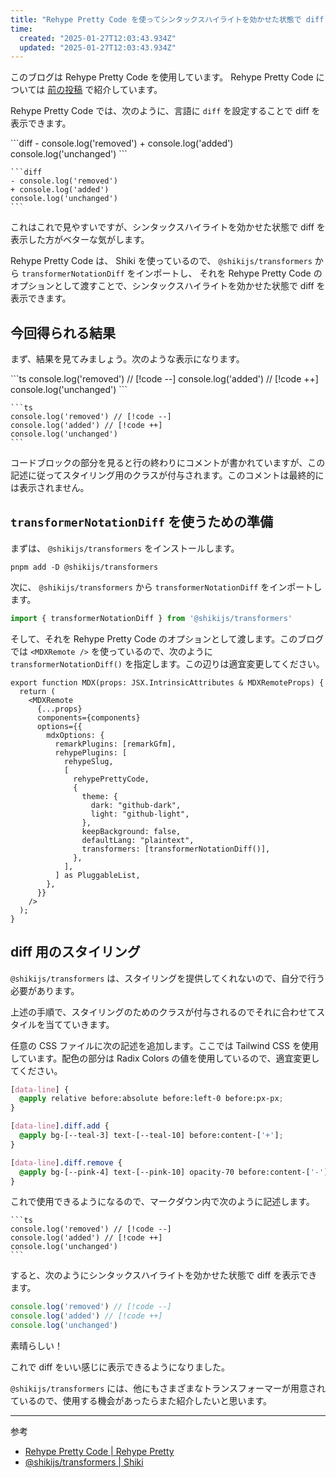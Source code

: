 ```yaml
---
title: "Rehype Pretty Code を使ってシンタックスハイライトを効かせた状態で diff を表示する"
time:
  created: "2025-01-27T12:03:43.934Z"
  updated: "2025-01-27T12:03:43.934Z"
---
```


このブログは Rehype Pretty Code を使用しています。 Rehype Pretty Code については [前の投稿](/blog/introducing-rehype-pretty-code) で紹介しています。

Rehype Pretty Code では、次のように、言語に `diff` を設定することで diff を表示できます。

<Preview codeblock>
```diff
- console.log('removed')
+ console.log('added')
console.log('unchanged')
```
</Preview>

````
```diff
- console.log('removed')
+ console.log('added')
console.log('unchanged')
```
````

これはこれで見やすいですが、シンタックスハイライトを効かせた状態で diff を表示した方がベターな気がします。

Rehype Pretty Code は、 Shiki を使っているので、 `@shikijs/transformers` から `transformerNotationDiff` をインポートし、 それを Rehype Pretty Code のオプションとして渡すことで、シンタックスハイライトを効かせた状態で diff を表示できます。

## 今回得られる結果

まず、結果を見てみましょう。次のような表示になります。

<Preview codeblock>
```ts
console.log('removed') // [!code --]
console.log('added') // [!code ++]
console.log('unchanged')
```
</Preview>

````
```ts
console.log('removed') // [!code --]
console.log('added') // [!code ++]
console.log('unchanged')
```
````

コードブロックの部分を見ると行の終わりにコメントが書かれていますが、この記述に従ってスタイリング用のクラスが付与されます。このコメントは最終的には表示されません。


## `transformerNotationDiff` を使うための準備

まずは、 `@shikijs/transformers` をインストールします。

```shell
pnpm add -D @shikijs/transformers
```

次に、 `@shikijs/transformers` から `transformerNotationDiff` をインポートします。

```ts
import { transformerNotationDiff } from '@shikijs/transformers'
```

そして、それを Rehype Pretty Code のオプションとして渡します。このブログでは `<MDXRemote />` を使っているので、次のように `transformerNotationDiff()` を指定します。この辺りは適宜変更してください。


```tsx {20} title="mdx-components.tsx"
export function MDX(props: JSX.IntrinsicAttributes & MDXRemoteProps) {
  return (
    <MDXRemote
      {...props}
      components={components}
      options={{
        mdxOptions: {
          remarkPlugins: [remarkGfm],
          rehypePlugins: [
            rehypeSlug,
            [
              rehypePrettyCode,
              {
                theme: {
                  dark: "github-dark",
                  light: "github-light",
                },
                keepBackground: false,
                defaultLang: "plaintext",
                transformers: [transformerNotationDiff()],
              },
            ],
          ] as PluggableList,
        },
      }}
    />
  );
}
```

## diff 用のスタイリング

`@shikijs/transformers` は、スタイリングを提供してくれないので、自分で行う必要があります。

上述の手順で、スタイリングのためのクラスが付与されるのでそれに合わせてスタイルを当てていきます。

任意の CSS ファイルに次の記述を追加します。ここでは Tailwind CSS を使用しています。配色の部分は Radix Colors の値を使用しているので、適宜変更してください。

```css title="styles/main.css"
[data-line] {
  @apply relative before:absolute before:left-0 before:px-px;
}

[data-line].diff.add {
  @apply bg-[--teal-3] text-[--teal-10] before:content-['+'];
}

[data-line].diff.remove {
  @apply bg-[--pink-4] text-[--pink-10] opacity-70 before:content-['-'];
}
```


これで使用できるようになるので、マークダウン内で次のように記述します。

````
```ts
console.log('removed') // [!code --]
console.log('added') // [!code ++]
console.log('unchanged')
```
````

すると、次のようにシンタックスハイライトを効かせた状態で diff を表示できます。

```ts
console.log('removed') // [!code --]
console.log('added') // [!code ++]
console.log('unchanged')
```

素晴らしい！

これで diff をいい感じに表示できるようになりました。

`@shikijs/transformers` には、他にもさまざまなトランスフォーマーが用意されているので、使用する機会があったらまた紹介したいと思います。

---

参考

- [Rehype Pretty Code | Rehype Pretty](https://rehype-pretty.pages.dev/#transformers)
- [@shikijs/transformers | Shiki](https://shiki.style/packages/transformers)
